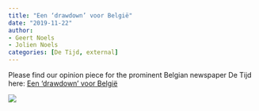 ```yaml
---
title: "Een ‘drawdown’ voor België"
date: "2019-11-22"
author: 
- Geert Noels
- Jolien Noels
categories: [De Tijd, external]
---
```


Please find our opinion piece for the prominent Belgian newspaper De Tijd here: [Een 'drawdown' voor België](https://www.tijd.be/opinie/column/een-drawdown-voor-belgie/10184666.html?rc_source=tijd&rc_medium=unknown&rc_content=article-list)

![](./be-co2.jpg)